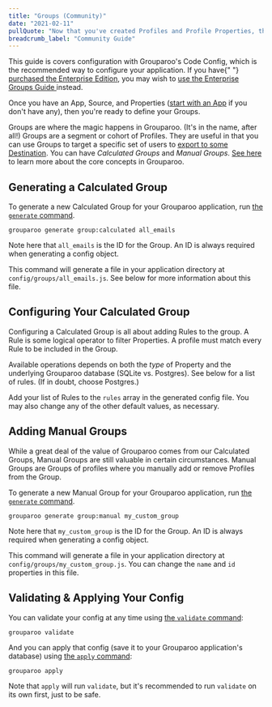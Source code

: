 ```yaml
---
title: "Groups (Community)"
date: "2021-02-11"
pullQuote: "Now that you've created Profiles and Profile Properties, the next step is to create Groups. Groups are a segment or cohort of Profiles."
breadcrumb_label: "Community Guide"
---
```


<Alert variant="primary">
  <p className="mb-0">
    This guide is covers configuration with Grouparoo's Code Config, which is
    the recommended way to configure your application. If you have{" "}
    <a href="/meet">purchased the Enterprise Edition</a>, you may wish to
    <a href="/docs/config/groups/enterprise">
      use the Enterprise Groups Guide
    </a> instead.
  </p>
</Alert>

Once you have an App, Source, and Properties ([start with an App](/docs/config/apps/enterprise) if you don't have any), then you're ready to define your Groups.

Groups are where the magic happens in Grouparoo. (It's in the name, after all!) Groups are a segment or cohort of Profiles. They are useful in that you can use Groups to target a specific set of users to [export to some Destination](/docs/config/destinations/enterprise). You can have _Calculated Groups_ and _Manual Groups_. [See here](/docs/getting-started/product-concepts) to learn more about the core concepts in Grouparoo.

## Generating a Calculated Group

To generate a new Calculated Group for your Grouparoo application, run [the `generate` command](/docs/cli/config#generate).

    grouparoo generate group:calculated all_emails

Note here that `all_emails` is the ID for the Group. An ID is always required when generating a config object.

This command will generate a file in your application directory at `config/groups/all_emails.js`. See below for more information about this file.

## Configuring Your Calculated Group

Configuring a Calculated Group is all about adding Rules to the group. A Rule is some logical operator to filter Properties. A profile must match every Rule to be included in the Group.

Available operations depends on both the _type_ of Property and the underlying Grouparoo database (SQLite vs. Postgres). See below for a list of rules. (If in doubt, choose Postgres.)

<RuleOpsTable />

Add your list of Rules to the `rules` array in the generated config file. You may also change any of the other default values, as necessary.

## Adding Manual Groups

While a great deal of the value of Grouparoo comes from our Calculated Groups, Manual Groups are still valuable in certain circumstances. Manual Groups are Groups of profiles where you manually add or remove Profiles from the Group.

To generate a new Manual Group for your Grouparoo application, run [the `generate` command](/docs/cli/config#generate).

    grouparoo generate group:manual my_custom_group

Note here that `my_custom_group` is the ID for the Group. An ID is always required when generating a config object.

This command will generate a file in your application directory at `config/groups/my_custom_group.js`. You can change the `name` and `id` properties in this file.

## Validating & Applying Your Config

You can validate your config at any time using [the `validate` command](/docs/cli/config#validate):

    grouparoo validate

And you can apply that config (save it to your Grouparoo application's database) using [the `apply` command](/docs/cli/config#apply):

    grouparoo apply

Note that `apply` will run `validate`, but it's recommended to run `validate` on its own first, just to be safe.
